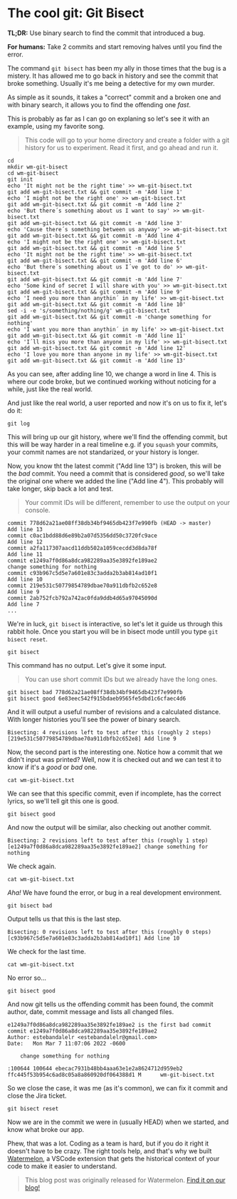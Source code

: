 # The cool git: Git Bisect

**TL;DR:** Use binary search to find the commit that introduced a bug.

**For humans:** Take 2 commits and start removing halves until you find the error.

The command `git bisect` has been my ally in those times that the bug is a mistery. It has allowed me to go back in history and see the commit that broke something. Usually it's me being a detective for my own murder.

As simple as it sounds, it takes a "correct" commit and a broken one and with binary search, it allows you to find the offending one _fast_.
 
 This is probably as far as I can go on explaning so let's see it with an example, using my favorite song.

> This code will go to your home directory and create a folder with a git history for us to experiment. Read it first, and go ahead and run it.

```shell 
cd 
mkdir wm-git-bisect
cd wm-git-bisect
git init
echo 'It might not be the right time' >> wm-git-bisect.txt
git add wm-git-bisect.txt && git commit -m 'Add line 1'
echo 'I might not be the right one' >> wm-git-bisect.txt
git add wm-git-bisect.txt && git commit -m 'Add line 2'
echo 'But there´s something about us I want to say' >> wm-git-bisect.txt
git add wm-git-bisect.txt && git commit -m 'Add line 3'
echo 'Cause there´s something between us anyway' >> wm-git-bisect.txt
git add wm-git-bisect.txt && git commit -m 'Add line 4'
echo 'I might not be the right one' >> wm-git-bisect.txt
git add wm-git-bisect.txt && git commit -m 'Add line 5'
echo 'It might not be the right time' >> wm-git-bisect.txt
git add wm-git-bisect.txt && git commit -m 'Add line 6'
echo 'But there´s something about us I´ve got to do' >> wm-git-bisect.txt
git add wm-git-bisect.txt && git commit -m 'Add line 7'
echo 'Some kind of secret I will share with you' >> wm-git-bisect.txt
git add wm-git-bisect.txt && git commit -m 'Add line 9'
echo 'I need you more than anythin´ in my life' >> wm-git-bisect.txt
git add wm-git-bisect.txt && git commit -m 'Add line 10'
sed -i -e 's/something/nothing/g' wm-git-bisect.txt
git add wm-git-bisect.txt && git commit -m 'change something for nothing'
echo 'I want you more than anythin´ in my life' >> wm-git-bisect.txt
git add wm-git-bisect.txt && git commit -m 'Add line 11'
echo 'I´ll miss you more than anyone in my life' >> wm-git-bisect.txt
git add wm-git-bisect.txt && git commit -m 'Add line 12'
echo 'I love you more than anyone in my life' >> wm-git-bisect.txt
git add wm-git-bisect.txt && git commit -m 'Add line 13'
```
As you can see, after adding line 10, we change a word in line 4. This is where our code broke, but we continued working without noticing for a while, just like the real world. 

And just like the real world, a user reported and now it's on us to fix it, let's do it:

```shell 
git log
```
This will bring up our git history, where we'll find the offending commit, but this will be way harder in a real timeline e.g. if you ```squash``` your commits, your commit names are not standarized, or your history is longer.

Now, you know tht the latest commit ("Add line 13") is broken, this will be the *bad* commit. You need a commit that is considered *good*, so we'll take the original one where we added the line ("Add line 4"). This probably will take longer, skip back a lot and test.
> Your commit IDs will be different, remember to use the output on your console.

```shell 
commit 778d62a21ae08ff38db34bf9465db423f7e990fb (HEAD -> master)                                                                     
Add line 13    
commit c0ac1bdd88d6e89b2a07d5356dd50c3720fc9ace
Add line 12    
commit a2fa117307aacd11ddb502a1059cecdd3d8da78f
Add line 11    
commit e1249a7f0d86a8dca982289aa35e3892fe189ae2
change something for nothing  
commit c93b967c5d5e7a601e83c3adda2b3ab814ad10f1
Add line 10    
commit 219e531c50779854789dbae70a911dbfb2c652e8
Add line 9     
commit 2ab752fcb792a742ac0fda9ddb4d65a97045090d
Add line 7                             
...            
```
We're in luck, ```git bisect``` is interactive, so let's let it guide us through this rabbit hole. Once you start you will be in bisect mode untill you type ```git bisect reset```.
```shell 
git bisect
```
This command has no output. Let's give it some input.
> You can use short commit IDs but we already have the long ones.

```shell
git bisect bad 778d62a21ae08ff38db34bf9465db423f7e990fb
git bisect good 6e83eec542f915bdaeb9565fe5dbd1c6cfaec4d6
```
And it will output a useful number of revisions and a calculated distance. With longer histories you'll see the power of binary search.

```shell 
Bisecting: 4 revisions left to test after this (roughly 2 steps)
[219e531c50779854789dbae70a911dbfb2c652e8] Add line 9
```
Now, the second part is the interesting one. Notice how a commit that we didn't input was printed? Well, now it is checked out and we can test it to know if it's a *good* or *bad* one.
```shell 
cat wm-git-bisect.txt
```
We can see that this specific commit, even if incomplete, has the correct lyrics, so we'll tell git this one is good.
```shell 
git bisect good
```
And now the output will be similar, also checking out another commit. 
```shell 
Bisecting: 2 revisions left to test after this (roughly 1 step)
[e1249a7f0d86a8dca982289aa35e3892fe189ae2] change something for nothing
```
We check again.
```shell 
cat wm-git-bisect.txt
```
*Aha!* We have found the error, or bug in a real development environment.
```shell 
git bisect bad
```
Output tells us that this is the last step.
```shell 
Bisecting: 0 revisions left to test after this (roughly 0 steps)
[c93b967c5d5e7a601e83c3adda2b3ab814ad10f1] Add line 10
```
We check for the last time.
```shell 
cat wm-git-bisect.txt
```
No error so...
```shell 
git bisect good
```
And now git tells us the offending commit has been found, the commit author, date, commit message and lists all changed files.
```shell 
e1249a7f0d86a8dca982289aa35e3892fe189ae2 is the first bad commit
commit e1249a7f0d86a8dca982289aa35e3892fe189ae2
Author: estebandalelr <estebandalelr@gmail.com>
Date:   Mon Mar 7 11:07:06 2022 -0600

    change something for nothing

:100644 100644 ebecac7931b48bb4aaa63e1e2a8624712d959eb2 ffc445f53b954c6ad8c05a8a860920df064388d1 M      wm-git-bisect.txt
```
So we close the case, it was me (as it's common), we can fix it commit and close the Jira ticket.
```shell 
git bisect reset
```
Now we are in the commit we were in (usually HEAD) when we started, and know what broke our app.

Phew, that was a lot. Coding as a team is hard, but if you do it right it doesn't have to be crazy. The right tools help, and that's why we built [Watermelon](https://watermelon.tools), a VSCode extension that gets the historical context of your code to make it easier to understand.

> This blog post was originally released for Watermelon. [Find it on our blog!](https://watermelon.tools/post/the-cool-git-git-bisect)
